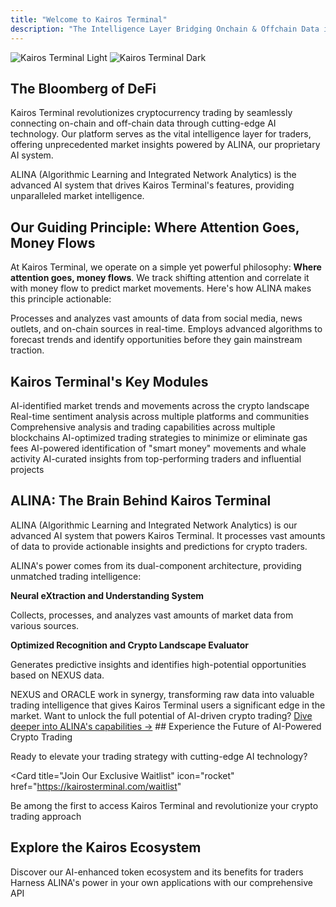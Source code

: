 ```yaml
---
title: "Welcome to Kairos Terminal"
description: "The Intelligence Layer Bridging Onchain & Offchain Data in Crypto Trading"
---
```


<img
  className="block dark:hidden"
  src="/images/kairos-light.svg"
  alt="Kairos Terminal Light"
/>
<img
  className="hidden dark:block"
  src="/images/kairos-dark.svg"
  alt="Kairos Terminal Dark"
/>

## The Bloomberg of DeFi

Kairos Terminal revolutionizes cryptocurrency trading by seamlessly connecting on-chain and off-chain data through cutting-edge AI technology. Our platform serves as the vital intelligence layer for traders, offering unprecedented market insights powered by ALINA, our proprietary AI system.

<Card title="Meet ALINA: Our AI Powerhouse" icon="robot" href="/alina">
  ALINA (Algorithmic Learning and Integrated Network Analytics) is the advanced AI system that drives Kairos Terminal's features, providing unparalleled market intelligence.
</Card>

## Our Guiding Principle: Where Attention Goes, Money Flows

At Kairos Terminal, we operate on a simple yet powerful philosophy: **Where attention goes, money flows**. We track shifting attention and correlate it with money flow to predict market movements. Here's how ALINA makes this principle actionable:

<CardGroup cols={2}>
  <Card title="Real-time Data Synthesis" icon="bolt">
    Processes and analyzes vast amounts of data from social media, news outlets, and on-chain sources in real-time.
  </Card>
  <Card title="Predictive Analytics" icon="crystal-ball">
    Employs advanced algorithms to forecast trends and identify opportunities before they gain mainstream traction.
  </Card>
</CardGroup>

## Kairos Terminal's Key Modules

<CardGroup cols={3}>
  <Card
    title="Emerging Trends"
    icon="chart-line"
    href="/features/emerging-trends"
  >
    AI-identified market trends and movements across the crypto landscape
  </Card>
  <Card
    title="Sentiment Pulse"
    icon="heart-pulse"
    href="/features/sentiment-pulse"
  >
    Real-time sentiment analysis across multiple platforms and communities
  </Card>
  <Card
    title="Cross-chain Insights"
    icon="link"
    href="/features/cross-chain-trading"
  >
    Comprehensive analysis and trading capabilities across multiple blockchains
  </Card>
  <Card
    title="Gasless Trading"
    icon="gas-pump"
    href="/features/gasless-trading"
  >
    AI-optimized trading strategies to minimize or eliminate gas fees
  </Card>
  <Card
    title="On-chain Alpha"
    icon="magnifying-glass-chart"
    href="/advanced-tools/on-chain-alpha-tracker"
  >
    AI-powered identification of "smart money" movements and whale activity
  </Card>
  <Card
    title="Smart Following"
    icon="users"
    href="/advanced-tools/smart-following"
  >
    AI-curated insights from top-performing traders and influential projects
  </Card>
</CardGroup>

## ALINA: The Brain Behind Kairos Terminal

<Card title="What is ALINA?" icon="brain">
  ALINA (Algorithmic Learning and Integrated Network Analytics) is our advanced AI system that powers Kairos Terminal. It processes vast amounts of data to provide actionable insights and predictions for crypto traders.
</Card>

ALINA's power comes from its dual-component architecture, providing unmatched trading intelligence:

<CardGroup cols={2}>
  <Card title="NEXUS" icon="network-wired">
    <b>Neural eXtraction and Understanding System</b>
    <p>Collects, processes, and analyzes vast amounts of market data from various sources.</p>
  </Card>
  <Card title="ORACLE" icon="crystal-ball">
    <b>Optimized Recognition and Crypto Landscape Evaluator</b>
    <p>Generates predictive insights and identifies high-potential opportunities based on NEXUS data.</p>
  </Card>
</CardGroup>

<Note>
  NEXUS and ORACLE work in synergy, transforming raw data into valuable trading intelligence that gives Kairos Terminal users a significant edge in the market.
</Note>

<Tip>
  Want to unlock the full potential of AI-driven crypto trading?
  <a href="/alina">Dive deeper into ALINA's capabilities →</a>
</Tip>
## Experience the Future of AI-Powered Crypto Trading

Ready to elevate your trading strategy with cutting-edge AI technology?

<Card
  title="Join Our Exclusive Waitlist"
  icon="rocket"
  href="https://kairosterminal.com/waitlist"
>
  Be among the first to access Kairos Terminal and revolutionize your crypto trading approach
</Card>

## Explore the Kairos Ecosystem

<CardGroup cols={2}>
  <Card
    title="KAIROS Token"
    icon="coin"
    href="/kairos-token/token-utility"
  >
    Discover our AI-enhanced token ecosystem and its benefits for traders
  </Card>
  <Card
    title="Developer Hub"
    icon="code"
    href="/developers/api-documentation"
  >
    Harness ALINA's power in your own applications with our comprehensive API
  </Card>
</CardGroup>